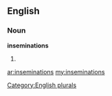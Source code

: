 ==English==

===Noun===
'''inseminations'''

# {{plural of|[[insemination]]}}

[[Category:English plurals]]

[[ar:inseminations]]
[[my:inseminations]]